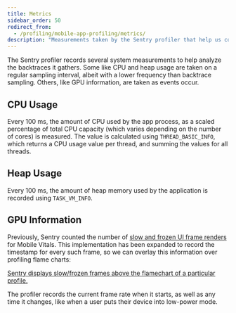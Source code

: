 ```yaml
---
title: Metrics
sidebar_order: 50
redirect_from:
  - /profiling/mobile-app-profiling/metrics/
description: "Measurements taken by the Sentry profiler that help us contextualize the work your mobile app does and detect possible issues impacting performance."
---
```


The Sentry profiler records several system measurements to help analyze the backtraces it gathers. Some like CPU and heap usage are taken on a regular sampling interval, albeit with a lower frequency than backtrace sampling. Others, like GPU information, are taken as events occur.

## CPU Usage

Every 100 ms, the amount of CPU used by the app process, as a scaled percentage of total CPU capacity (which varies depending on the number of cores) is measured. The value is calculated using `THREAD_BASIC_INFO`, which returns a CPU usage value per thread, and summing the values for all threads.

## Heap Usage

Every 100 ms, the amount of heap memory used by the application is recorded using `TASK_VM_INFO`.

## GPU Information

Previously, Sentry counted the number of [slow and frozen UI frame renders](/product/performance/mobile-vitals/#slow-and-frozen-frames) for Mobile Vitals. This implementation has been expanded to record the timestamp for every such frame, so we can overlay this information over profiling flame charts:

[Sentry displays slow/frozen frames above the flamechart of a particular profile.](flamechart-with-gpu-overlay.png)

The profiler records the current frame rate when it starts, as well as any time it changes, like when a user puts their device into low-power mode.